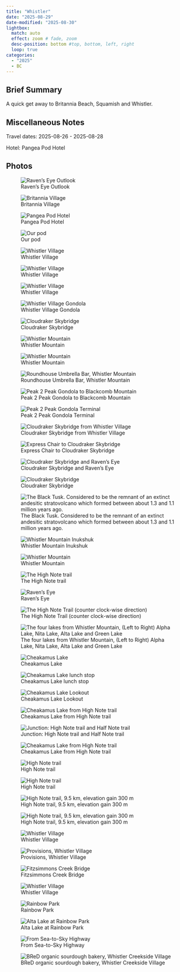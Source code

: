 ```yaml
---
title: "Whistler"
date: "2025-08-29"
date-modified: "2025-08-30"
lightbox:
  match: auto
  effect: zoom # fade, zoom
  desc-position: bottom #top, bottom, left, right
  loop: true
categories:
  - "2025"
  - BC
---
```


## Brief Summary

A quick get away to Britannia Beach, Squamish and Whistler.

## Miscellaneous Notes

Travel dates: 2025-08-26 - 2025-08-28

Hotel: Pangea Pod Hotel

## Photos

![Raven's Eye Outlook](images/Whistler22.jpeg){group="Whistler"}

![Britannia Village](images/Whistler01.jpeg){group="Whistler"}

![Pangea Pod Hotel](images/Whistler03.jpeg){group="Whistler"}

![Our pod](images/Whistler02.jpeg){group="Whistler"}

![Whistler Village](images/Whistler04.jpeg){group="Whistler"}

![Whistler Village](images/Whistler05.jpeg){group="Whistler"}

![Whistler Village](images/Whistler06.jpeg){group="Whistler"}

![Whistler Village Gondola](images/Whistler07.jpeg){group="Whistler"}

![Cloudraker Skybridge](images/Whistler08.jpeg){group="Whistler"}

![Whistler Mountain](images/Whistler09.jpeg){group="Whistler"}

![Whistler Mountain](images/Whistler10.jpeg){group="Whistler"}

![Roundhouse Umbrella Bar, Whistler Mountain](images/Whistler11.jpeg){group="Whistler"}

![Peak 2 Peak Gondola to Blackcomb Mountain](images/Whistler12.jpeg){group="Whistler"}

![Peak 2 Peak Gondola Terminal](images/Whistler13.jpeg){group="Whistler"}

![Cloudraker Skybridge from Whistler Village](images/Whistler14.jpeg){group="Whistler"}

![Express Chair to Cloudraker Skybridge](images/Whistler15.jpeg){group="Whistler"}

![Cloudraker Skybridge and Raven’s Eye](images/Whistler16.jpeg){group="Whistler"}

![Cloudraker Skybridge](images/Whistler17.jpeg){group="Whistler"}

![The Black Tusk. Considered to be the remnant of an extinct andesitic stratovolcano which formed between about 1.3 and 1.1 million years ago.](images/Whistler18.jpeg){group="Whistler"}

![Whistler Mountain Inukshuk](images/Whistler19.jpeg){group="Whistler"}

![Whistler Mountain](images/Whistler20.jpeg){group="Whistler"}

![The High Note trail](images/Whistler21.jpeg){group="Whistler"}

![Raven's Eye](images/Whistler22.jpeg){group="Whistler"}

![The High Note Trail (counter clock-wise direction)](images/Whistler23.jpeg){group="Whistler"}

![The four lakes from Whistler Mountain, (Left to Right) Alpha Lake, Nita Lake, Alta Lake and Green Lake](images/Whistler24.jpeg){group="Whistler"}

![Cheakamus Lake](images/Whistler25.jpeg){group="Whistler"}

![Cheakamus Lake lunch stop](images/Whistler26.jpeg){group="Whistler"}

![Cheakamus Lake Lookout](images/Whistler27.jpeg){group="Whistler"}

![Cheakamus Lake from High Note trail](images/Whistler28.jpeg){group="Whistler"}

![Junction: High Note trail and Half Note trail](images/Whistler29.jpeg){group="Whistler"}

![Cheakamus Lake from High Note trail](images/Whistler30.jpeg){group="Whistler"}

![High Note trail](images/Whistler31.jpeg){group="Whistler"}

![High Note trail](images/Whistler32.jpeg){group="Whistler"}

![High Note trail, 9.5 km, elevation gain 300 m](images/Whistler33.jpeg){group="Whistler"}

![High Note trail, 9.5 km, elevation gain 300 m](images/Whistler34.jpeg){group="Whistler"}

![Whistler Village](images/Whistler35.jpeg){group="Whistler"}

![Provisions, Whistler Village](images/Whistler36.jpeg){group="Whistler"}

![Fitzsimmons Creek Bridge](images/Whistler37.jpeg){group="Whistler"}

![Whistler Village](images/Whistler38.jpeg){group="Whistler"}

![Rainbow Park](images/Whistler39.jpeg){group="Whistler"}

![Alta Lake at Rainbow Park](images/Whistler40.jpeg){group="Whistler"}

![From Sea-to-Sky Highway](images/Whistler41.jpeg){group="Whistler"}

![BReD organic sourdough bakery, Whistler Creekside Village](images/Whistler42.jpeg){group="Whistler"}